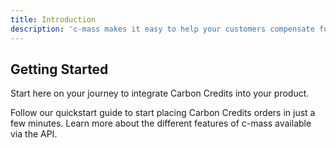 ```yaml
---
title: Introduction
description: 'c-mass makes it easy to help your customers compensate for their carbon footprint.'
---
```


## Getting Started

Start here on your journey to integrate Carbon Credits into your product.

<CardGroup cols={2}>
  <Card
    title="Quick Start Guide"
    icon="screwdriver-wrench"
    href="/quickstart"
  >
    Follow our quickstart guide to start placing Carbon Credits orders in just a few minutes.
  </Card>
  <Card
    title="Reference APIs"
    icon="code"
    href="api-reference/introduction"
  >
    Learn more about the different features of c-mass available via the API.
  </Card>
  
</CardGroup>
